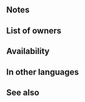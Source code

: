 {{Passive
|name=Guard Bearing
|type=B
|exclusive=0
|canUseMove=Flying
|canUseWeapon={{WeaponList|Melee}}
|properties=random_inherit_base,random_owner
|1name=Guard Bearing 1
|1tagid=SID_警戒姿勢1
|1effect=During unit's first combat in enemy phase, if foe initiates combat, reduces damage from foe's first attack by 30%.
|1required=-
|1cost=60
|1promotionRarity=4
|1promotionTier=1
|2name=Guard Bearing 2
|2tagid=SID_警戒姿勢2
|2effect=During unit's first combat in enemy phase, if foe initiates combat, reduces damage from foe's first attack by 40%.
|2cost=120
|2promotionRarity=5
|2promotionTier=1
|3name=Guard Bearing 3
|3tagid=SID_警戒姿勢3
|3effect=During unit's first combat in enemy phase, if foe initiates combat, reduces damage from foe's first attack by 50%.
|3cost=240
|4name=Guard Bearing 4
|4tagid=SID_警戒姿勢4
|4effect=Inflicts Spd/Def-4 on foe during combat. Reduces damage from attacks during combat and from area-of-effect Specials (excluding Røkkr area-of-effect Specials) by X% (during unit's first combat initiated by foe each turn, X = 60; otherwise, X = 30).
|4cost=300
|properties4=random_owner
}}
==Notes==
{{FirstCombat|phase=Enemy}}
{{DamagePercentageReduction}}
{{AoEDamageReduction}}
{{Temporary debuffs|name=Guard Bearing 4}}

==List of owners==
{{Skill Hero List}}
{{NoInheritHeroes}}

==Availability==
{{PassiveFocusList}}
{{PassiveDistributionList}}
{{PassiveCombatManualList}}
==In other languages==
{{OtherLanguages
|japanese=警戒姿勢
|japaneseNotes=''[[fireemblemwiki:Alert Stance|Alert Stance]]'' from {{FE|16}}
|german=Schutzhaltung
|spanishEU=Guardia recia
|spanishLA=Guardia recia
|french=Maintien garde
|italian=Postura guardia
|chineseTW=警戒姿態
|portuguese=Porte guarda
}}
==See also==
{{See also skills|cond=Description LIKE '%if foe initiates combat%reduces damage%'}}
{{Passives Navbox|B}}
